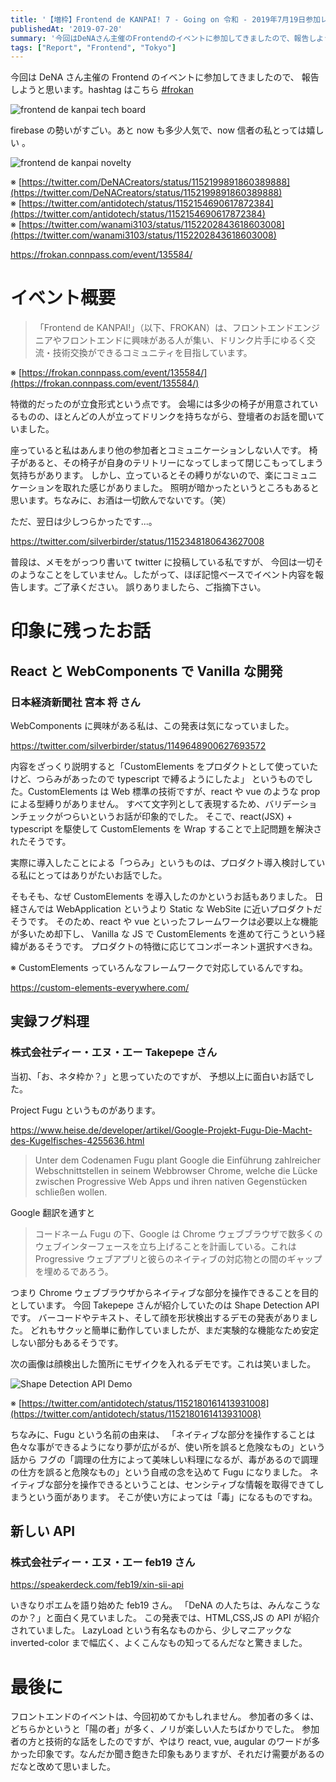 ```yaml
---
title: '【増枠】Frontend de KANPAI! 7 - Going on 令和 - 2019年7月19日参加レポート'
publishedAt: '2019-07-20'
summary: '今回はDeNAさん主催のFrontendのイベントに参加してきましたので、報告しようと思います。hashtagはこちら frokan イベント概要 「Frontend de KANPAI!」（以下、FROKAN）は、フロントエンドエンジニアやフロントエンドに興味がある人が集い、ドリンク片手にゆるく交流・技術交換ができるコミュニティを目指しています。'
tags: ["Report", "Frontend", "Tokyo"]
---
```


今回は DeNA さん主催の Frontend のイベントに参加してきましたので、
報告しようと思います。hashtag はこちら [#frokan](https://twitter.com/hashtag/frokan)

<Image
  src="https://res.cloudinary.com/silverbirder/image/upload/v1614429379/silver-birder.github.io/blog/frontend_de_kanpai_tech_board.jpg"
  width={1200}
  height={900}
  alt="frontend de kanpai tech board"
/>

firebase の勢いがすごい。あと now も多少人気で、now 信者の私とっては嬉しい 。

<Image
  src="https://res.cloudinary.com/silverbirder/image/upload/v1614429431/silver-birder.github.io/blog/frontend_de_kanpai_novelty.jpg"
  width={1200}
  height={801}
  alt="frontend de kanpai novelty"
/>

※ [https://twitter.com/DeNACreators/status/1152199891860389888](https://twitter.com/DeNACreators/status/1152199891860389888)  
※ [https://twitter.com/antidotech/status/1152154690617872384](https://twitter.com/antidotech/status/1152154690617872384)  
※ [https://twitter.com/wanami3103/status/1152202843618603008](https://twitter.com/wanami3103/status/1152202843618603008)

https://frokan.connpass.com/event/135584/

# イベント概要

> 「Frontend de KANPAI!」（以下、FROKAN）は、フロントエンドエンジニアやフロントエンドに興味がある人が集い、ドリンク片手にゆるく交流・技術交換ができるコミュニティを目指しています。

※ [https://frokan.connpass.com/event/135584/](https://frokan.connpass.com/event/135584/)

特徴的だったのが立食形式という点です。
会場には多少の椅子が用意されているものの、ほとんどの人が立ってドリンクを持ちながら、登壇者のお話を聞いていました。

座っていると私はあんまり他の参加者とコミュニケーションしない人です。
椅子があると、その椅子が自身のテリトリーになってしまって閉じこもってしまう気持ちがあります。
しかし、立っているとその縛りがないので、楽にコミュニケーションを取れた感じがありました。
照明が暗かったというところもあると思います。ちなみに、お酒は一切飲んでないです。（笑）

ただ、翌日は少しつらかったです...。

https://twitter.com/silverbirder/status/1152348180643627008

普段は、メモをがっつり書いて twitter に投稿している私ですが、
今回は一切そのようなことをしていません。したがって、ほぼ記憶ベースでイベント内容を報告します。ご了承ください。
誤りありましたら、ご指摘下さい。

# 印象に残ったお話

## React と WebComponents で Vanilla な開発

### 日本経済新聞社 宮本 将 さん

WebComponents に興味がある私は、この発表は気になっていました。

https://twitter.com/silverbirder/status/1149648900627693572

内容をざっくり説明すると「CustomElements をプロダクトとして使っていたけど、つらみがあったので typescript で縛るようにしたよ」
というものでした。CustomElements は Web 標準の技術ですが、react や vue のような prop による型縛りがありません。
すべて文字列として表現するため、バリデーションチェックがつらいというお話が印象的でした。
そこで、react(JSX) + typescript を駆使して CustomElements を Wrap することで上記問題を解決されたそうです。

実際に導入したことによる「つらみ」というものは、プロダクト導入検討している私にとってはありがたいお話でした。

そもそも、なぜ CustomElements を導入したのかというお話もありました。
日経さんでは WebApplication というより Static な WebSite に近いプロダクトだそうです。
そのため、react や vue といったフレームワークは必要以上な機能が多いため却下し、
Vanilla な JS で CustomElements を進めて行こうという経緯があるそうです。
プロダクトの特徴に応じてコンポーネント選択すべきね。

※ CustomElements っていろんなフレームワークで対応しているんですね。

https://custom-elements-everywhere.com/

## 実録フグ料理

### 株式会社ディー・エヌ・エー Takepepe さん

当初、「お、ネタ枠か？」と思っていたのですが、
予想以上に面白いお話でした。

Project Fugu というものがあります。

https://www.heise.de/developer/artikel/Google-Projekt-Fugu-Die-Macht-des-Kugelfisches-4255636.html

> Unter dem Codenamen Fugu plant Google die Einführung zahlreicher Webschnittstellen in seinem Webbrowser Chrome, welche die Lücke zwischen Progressive Web Apps und ihren nativen Gegenstücken schließen wollen.

Google 翻訳を通すと

> コードネーム Fugu の下、Google は Chrome ウェブブラウザで数多くのウェブインターフェースを立ち上げることを計画している。これは Progressive ウェブアプリと彼らのネイティブの対応物との間のギャップを埋めるであろう。

つまり Chrome ウェブブラウザからネイティブな部分を操作できることを目的としています。
今回 Takepepe さんが紹介していたのは Shape Detection API です。
バーコードやテキスト、そして顔を形状検出するデモの発表がありました。
どれもサクッと簡単に動作していましたが、まだ実験的な機能なため安定しない部分もあるそうです。

次の画像は顔検出した箇所にモザイクを入れるデモです。これは笑いました。

<Image
  src="https://res.cloudinary.com/silverbirder/image/upload/v1614429340/silver-birder.github.io/blog/Shape_Detection_API_Demo.jpg"
  width={1164}
  height={1200}
  alt="Shape Detection API Demo"
/>

※ [https://twitter.com/antidotech/status/1152180161413931008](https://twitter.com/antidotech/status/1152180161413931008)

ちなみに、Fugu という名前の由来は、
「ネイティブな部分を操作することは色々な事ができるようになり夢が広がるが、使い所を誤ると危険なもの」という話から
フグの「調理の仕方によって美味しい料理になるが、毒があるので調理の仕方を誤ると危険なもの」という自戒の念を込めて Fugu になりました。
ネイティブな部分を操作できるということは、センシティブな情報を取得できてしまうという面があります。
そこが使い方によっては「毒」になるものですね。

## 新しい API

### 株式会社ディー・エヌ・エー feb19 さん

https://speakerdeck.com/feb19/xin-sii-api

いきなりポエムを語り始めた feb19 さん。
「DeNA の人たちは、みんなこうなのか？」と面白く見ていました。
この発表では、HTML,CSS,JS の API が紹介されていました。
LazyLoad という有名なものから、少しマニアックな inverted-color まで幅広く、よくこんなもの知ってるんだなと驚きました。

# 最後に

フロントエンドのイベントは、今回初めてかもしれません。 参加者の多くは、どちらかというと「陽の者」が多く、ノリが楽しい人たちばかりでした。 参加者の方と技術的な話をしたのですが、やはり react, vue, augular のワードが多かった印象です。なんだか聞き飽きた印象もありますが、それだけ需要があるのだなと改めて思いました。
